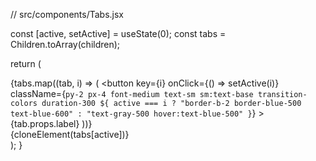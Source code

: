 // src/components/Tabs.jsx

  const [active, setActive] = useState(0);
  const tabs = Children.toArray(children);

  return (
    <div className="w-full max-w-4xl mx-auto">
      <div className="flex flex-wrap border-b border-gray-300 mb-4">
        {tabs.map((tab, i) => (
          <button
            key={i}
            onClick={() => setActive(i)}
            className={`py-2 px-4 font-medium text-sm sm:text-base transition-colors duration-300 ${
              active === i
                ? "border-b-2 border-blue-500 text-blue-600"
                : "text-gray-500 hover:text-blue-500"
            }`}
          >
            {tab.props.label}
          </button>
        ))}
      </div>
      <div className="p-4 border rounded-lg shadow bg-white">
        {cloneElement(tabs[active])}
      </div>
    </div>
  );
}
